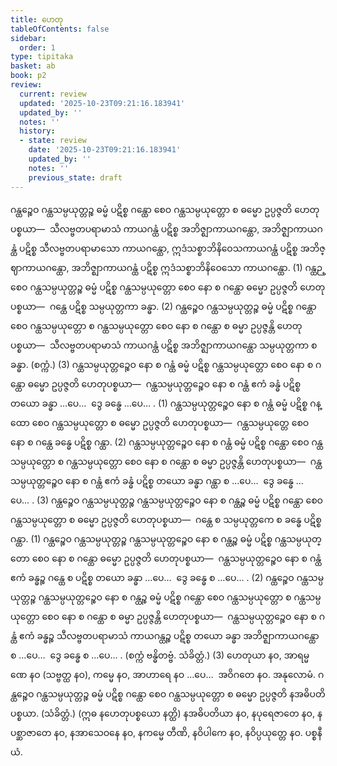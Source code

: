 ```yaml
---
title: ဟေတု
tableOfContents: false
sidebar:
  order: 1
type: tipitaka
basket: ab
book: p2
review:
  current: review
  updated: '2025-10-23T09:21:16.183941'
  updated_by: ''
  notes: ''
  history:
  - state: review
    date: '2025-10-23T09:21:16.183941'
    updated_by: ''
    notes: ''
    previous_state: draft
---
```



<ReviewStatus review={frontmatter.review} showDetails={true} />

<HypothesisAnnotation frontmatter={frontmatter} />

<DynamicBreadcrumb />

<Division number="107" book="p2" e="ch" v="38" p="249">

<Paragraph number="1853" book="p2">
ဂန္ထဉ္စေဝ ဂန္ထသမ္ပယုတ္တဉ္စ ဓမ္မံ ပဋိစ္စ ဂန္ထော စေဝ ဂန္ထသမ္ပယုတ္တော စ ဓမ္မော ဥပ္ပဇ္ဇတိ ဟေတုပစ္စယာ—  သီလဗ္ဗတပရာမာသံ ကာယဂန္ထံ ပဋိစ္စ အဘိဇ္ဈာကာယဂန္ထော, အဘိဇ္ဈာကာယဂန္ထံ ပဋိစ္စ သီလဗ္ဗတပရာမာသော ကာယဂန္ထော, ဣဒံသစ္စာဘိနိဝေသကာယဂန္ထံ ပဋိစ္စ အဘိဇ္ဈာကာယဂန္ထော, အဘိဇ္ဈာကာယဂန္ထံ ပဋိစ္စ ဣဒံသစ္စာဘိနိဝေသော ကာယဂန္ထော. (1)
</Paragraph>

<Paragraph number="1854" book="p2">
ဂန္ထဉ္စေဝ ဂန္ထသမ္ပယုတ္တဉ္စ ဓမ္မံ ပဋိစ္စ ဂန္ထသမ္ပယုတ္တော စေဝ နော စ ဂန္ထော ဓမ္မော ဥပ္ပဇ္ဇတိ ဟေတုပစ္စယာ—  ဂန္ထေ ပဋိစ္စ သမ္ပယုတ္တကာ ခန္ဓာ. (2)
</Paragraph>

<Paragraph number="1855" book="p2">
ဂန္ထဉ္စေဝ ဂန္ထသမ္ပယုတ္တဉ္စ ဓမ္မံ ပဋိစ္စ ဂန္ထော စေဝ ဂန္ထသမ္ပယုတ္တော စ ဂန္ထသမ္ပယုတ္တော စေဝ နော စ ဂန္ထော စ ဓမ္မာ ဥပ္ပဇ္ဇန္တိ ဟေတုပစ္စယာ—  သီလဗ္ဗတပရာမာသံ ကာယဂန္ထံ ပဋိစ္စ အဘိဇ္ဈာကာယဂန္ထော သမ္ပယုတ္တကာ စ ခန္ဓာ. (စက္ကံ.) (3)
</Paragraph>

</Division>
<Division number="108" book="p2" e="ch" v="38" p="250">

<Paragraph number="1856" book="p2">
ဂန္ထသမ္ပယုတ္တဉ္စေဝ နော စ ဂန္ထံ ဓမ္မံ ပဋိစ္စ ဂန္ထသမ္ပယုတ္တော စေဝ နော စ ဂန္ထော ဓမ္မော ဥပ္ပဇ္ဇတိ ဟေတုပစ္စယာ—  ဂန္ထသမ္ပယုတ္တဉ္စေဝ နော စ ဂန္ထံ ဧကံ ခန္ဓံ ပဋိစ္စ တယော ခန္ဓာ …ပေ…  ဒွေ ခန္ဓေ …ပေ… . (1)
</Paragraph>

<Paragraph number="1857" book="p2">
ဂန္ထသမ္ပယုတ္တဉ္စေဝ နော စ ဂန္ထံ ဓမ္မံ ပဋိစ္စ ဂန္ထော စေဝ ဂန္ထသမ္ပယုတ္တော စ ဓမ္မော ဥပ္ပဇ္ဇတိ ဟေတုပစ္စယာ—  ဂန္ထသမ္ပယုတ္တေ စေဝ နော စ ဂန္ထေ ခန္ဓေ ပဋိစ္စ ဂန္ထာ. (2)
</Paragraph>

<Paragraph number="1858" book="p2">
ဂန္ထသမ္ပယုတ္တဉ္စေဝ နော စ ဂန္ထံ ဓမ္မံ ပဋိစ္စ ဂန္ထော စေဝ ဂန္ထသမ္ပယုတ္တော စ ဂန္ထသမ္ပယုတ္တော စေဝ နော စ ဂန္ထော စ ဓမ္မာ ဥပ္ပဇ္ဇန္တိ ဟေတုပစ္စယာ—  ဂန္ထသမ္ပယုတ္တဉ္စေဝ နော စ ဂန္ထံ ဧကံ ခန္ဓံ ပဋိစ္စ တယော ခန္ဓာ ဂန္ထာ စ …ပေ…  ဒွေ ခန္ဓေ …ပေ… . (3)
</Paragraph>

</Division>
<Division number="109" book="p2" e="ch" v="38" p="250">

<Paragraph number="1859" book="p2">
ဂန္ထဉ္စေဝ ဂန္ထသမ္ပယုတ္တဉ္စ ဂန္ထသမ္ပယုတ္တဉ္စေဝ နော စ ဂန္ထဉ္စ ဓမ္မံ ပဋိစ္စ ဂန္ထော စေဝ ဂန္ထသမ္ပယုတ္တော စ ဓမ္မော ဥပ္ပဇ္ဇတိ ဟေတုပစ္စယာ—  ဂန္ထေ စ သမ္ပယုတ္တကေ စ ခန္ဓေ ပဋိစ္စ ဂန္ထာ. (1)
</Paragraph>

<Paragraph number="1860" book="p2">
ဂန္ထဉ္စေဝ ဂန္ထသမ္ပယုတ္တဉ္စ ဂန္ထသမ္ပယုတ္တဉ္စေဝ နော စ ဂန္ထဉ္စ ဓမ္မံ ပဋိစ္စ ဂန္ထသမ္ပယုတ္တော စေဝ နော စ ဂန္ထော ဓမ္မော ဥပ္ပဇ္ဇတိ ဟေတုပစ္စယာ—  ဂန္ထသမ္ပယုတ္တဉ္စေဝ နော စ ဂန္ထံ ဧကံ ခန္ဓဉ္စ ဂန္ထေ စ ပဋိစ္စ တယော ခန္ဓာ …ပေ…  ဒွေ ခန္ဓေ စ …ပေ… . (2)
</Paragraph>

<Paragraph number="1861" book="p2">
ဂန္ထဉ္စေဝ ဂန္ထသမ္ပယုတ္တဉ္စ ဂန္ထသမ္ပယုတ္တဉ္စေဝ နော စ ဂန္ထဉ္စ ဓမ္မံ ပဋိစ္စ ဂန္ထော စေဝ ဂန္ထသမ္ပယုတ္တော စ ဂန္ထသမ္ပယုတ္တော စေဝ နော စ ဂန္ထော စ ဓမ္မာ ဥပ္ပဇ္ဇန္တိ ဟေတုပစ္စယာ—  ဂန္ထသမ္ပယုတ္တဉ္စေဝ နော စ ဂန္ထံ ဧကံ ခန္ဓဉ္စ သီလဗ္ဗတပရာမာသံ ကာယဂန္ထဉ္စ ပဋိစ္စ တယော ခန္ဓာ အဘိဇ္ဈာကာယဂန္ထော စ …ပေ…  ဒွေ ခန္ဓေ စ …ပေ… . (စက္ကံ ဗန္ဓိတဗ္ဗံ. သံခိတ္တံ.) (3)
</Paragraph>

</Division>
<Division number="110" book="p2" e="ch" v="38" p="250">

<Paragraph number="1862" book="p2">
ဟေတုယာ နဝ, အာရမ္မဏေ နဝ (သဗ္ဗတ္ထ နဝ), ကမ္မေ နဝ, အာဟာရေ နဝ …ပေ…  အဝိဂတေ နဝ.

</Paragraph>
</Division>

<Paragraph number="1863" type="center" book="p2">
အနုလောမံ.


</Paragraph>

<Division number="111" book="p2" e="ch" v="38" p="251">

<Paragraph number="1864" book="p2">
ဂန္ထဉ္စေဝ ဂန္ထသမ္ပယုတ္တဉ္စ ဓမ္မံ ပဋိစ္စ ဂန္ထော စေဝ ဂန္ထသမ္ပယုတ္တော စ ဓမ္မော ဥပ္ပဇ္ဇတိ နအဓိပတိပစ္စယာ. (သံခိတ္တံ.)
</Paragraph>

<Paragraph number="1865" book="p2">
(ဣဓ နဟေတုပစ္စယော နတ္ထိ) နအဓိပတိယာ နဝ, နပုရေဇာတေ နဝ, နပစ္ဆာဇာတေ နဝ, နအာသေဝနေ နဝ, နကမ္မေ တီဏိ, နဝိပါကေ နဝ, နဝိပ္ပယုတ္တေ နဝ.

</Paragraph>
</Division>

<Paragraph number="1866" type="center" book="p2">
ပစ္စနီယံ.
</Paragraph>